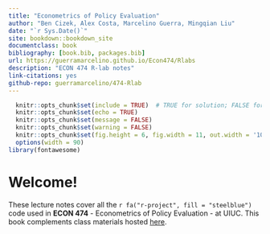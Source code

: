 ```yaml
--- 
title: "Econometrics of Policy Evaluation"
author: "Ben Cizek, Alex Costa, Marcelino Guerra, Mingqian Liu"
date: "`r Sys.Date()`"
site: bookdown::bookdown_site
documentclass: book
bibliography: [book.bib, packages.bib]
url: https://guerramarcelino.github.io/Econ474/Rlabs
description: "ECON 474 R-lab notes" 
link-citations: yes
github-repo: guerramarcelino/474-Rlab
---
```


```r
  knitr::opts_chunk$set(include = TRUE)  # TRUE for solution; FALSE for questions set
  knitr::opts_chunk$set(echo = TRUE)
  knitr::opts_chunk$set(message = FALSE)
  knitr::opts_chunk$set(warning = FALSE)
  knitr::opts_chunk$set(fig.height = 6, fig.width = 11, out.width = '100%', fig.align = "center")
  options(width = 90)
library(fontawesome)
```

# Welcome!

These lecture notes cover all the `r fa("r-project", fill = "steelblue")` code used in **ECON 474** - Econometrics of Policy Evaluation - at UIUC. This book complements class materials hosted [here](https://guerramarcelino.github.io/econ474/lectures/).




